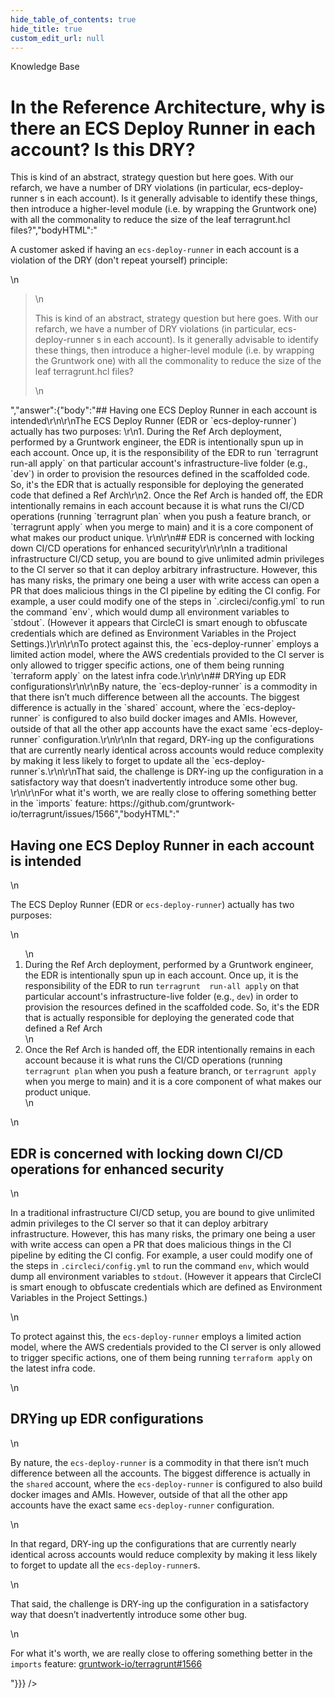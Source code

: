 ```yaml
---
hide_table_of_contents: true
hide_title: true
custom_edit_url: null
---
```



<CenterLayout>
<span class="title">Knowledge Base</span>
<h1>In the Reference Architecture, why is there an ECS Deploy Runner in each account? Is this DRY?</h1>
<GitHub json={{"id":"MDEwOkRpc2N1c3Npb24zNTM5MjI1","number":5,"author":{"login":"zackproser"},"title":"In the Reference Architecture, why is there an ECS Deploy Runner in each account? Is this DRY?","body":"A customer asked if having an `ecs-deploy-runner` in each account is a violation of the DRY (don't repeat yourself) principle: \r\n\r\n> This is kind of an abstract, strategy question but here goes. With our refarch, we have a number of DRY violations (in particular, ecs-deploy-runner s in each account). Is it generally advisable to identify these things, then introduce a higher-level module (i.e. by wrapping the Gruntwork one) with all the commonality to reduce the size of the leaf terragrunt.hcl files?","bodyHTML":"<p dir=\"auto\">A customer asked if having an <code class=\"notranslate\">ecs-deploy-runner</code> in each account is a violation of the DRY (don't repeat yourself) principle:</p>\n<blockquote>\n<p dir=\"auto\">This is kind of an abstract, strategy question but here goes. With our refarch, we have a number of DRY violations (in particular, ecs-deploy-runner s in each account). Is it generally advisable to identify these things, then introduce a higher-level module (i.e. by wrapping the Gruntwork one) with all the commonality to reduce the size of the leaf terragrunt.hcl files?</p>\n</blockquote>","answer":{"body":"## Having one ECS Deploy Runner in each account is intended\r\n\r\nThe ECS Deploy Runner (EDR or `ecs-deploy-runner`) actually has two purposes: \r\n1. During the Ref Arch deployment, performed by a Gruntwork engineer, the EDR is intentionally spun up in each account. Once up, it is the responsibility of the EDR to run `terragrunt  run-all apply` on that particular account's infrastructure-live folder (e.g., `dev`) in order to provision the resources defined in the scaffolded code. So, it's the EDR that is actually responsible for deploying the generated code that defined a Ref Arch\r\n2. Once the Ref Arch is handed off, the EDR intentionally remains in each account because it is what runs the CI/CD operations (running `terragrunt plan` when you push a feature branch, or `terragrunt apply` when you merge to main) and it is a core component of what makes our product unique. \r\n\r\n## EDR is concerned with locking down CI/CD operations for enhanced security\r\n\r\nIn a traditional infrastructure CI/CD setup, you are bound to give unlimited admin privileges to the CI server so that it can deploy arbitrary infrastructure. However, this has many risks, the primary one being a user with write access can open a PR that does malicious things in the CI pipeline by editing the CI config. For example, a user could modify one of the steps in `.circleci/config.yml` to run the command `env`, which would dump all environment variables to `stdout`. (However it appears that CircleCI is smart enough to obfuscate credentials which are defined as Environment Variables in the Project Settings.)\r\n\r\nTo protect against this, the `ecs-deploy-runner` employs a limited action model, where the AWS credentials provided to the CI server is only allowed to trigger specific actions, one of them being running `terraform apply` on the latest infra code.\r\n\r\n## DRYing up EDR configurations\r\n\r\nBy nature, the `ecs-deploy-runner` is a commodity in that there isn’t much difference between all the accounts. The biggest difference is actually in the `shared` account, where the `ecs-deploy-runner` is configured to also build docker images and AMIs. However, outside of that all the other app accounts have the exact same `ecs-deploy-runner` configuration.\r\n\r\nIn that regard, DRY-ing up the configurations that are currently nearly identical across accounts would reduce complexity by making it less likely to forget to update all the `ecs-deploy-runner`s.\r\n\r\nThat said, the challenge is DRY-ing up the configuration in a satisfactory way that doesn’t inadvertently introduce some other bug. \r\n\r\nFor what it's worth, we are really close to offering something better in the `imports` feature: https://github.com/gruntwork-io/terragrunt/issues/1566","bodyHTML":"<h2 dir=\"auto\">Having one ECS Deploy Runner in each account is intended</h2>\n<p dir=\"auto\">The ECS Deploy Runner (EDR or <code class=\"notranslate\">ecs-deploy-runner</code>) actually has two purposes:</p>\n<ol dir=\"auto\">\n<li>During the Ref Arch deployment, performed by a Gruntwork engineer, the EDR is intentionally spun up in each account. Once up, it is the responsibility of the EDR to run <code class=\"notranslate\">terragrunt  run-all apply</code> on that particular account's infrastructure-live folder (e.g., <code class=\"notranslate\">dev</code>) in order to provision the resources defined in the scaffolded code. So, it's the EDR that is actually responsible for deploying the generated code that defined a Ref Arch</li>\n<li>Once the Ref Arch is handed off, the EDR intentionally remains in each account because it is what runs the CI/CD operations (running <code class=\"notranslate\">terragrunt plan</code> when you push a feature branch, or <code class=\"notranslate\">terragrunt apply</code> when you merge to main) and it is a core component of what makes our product unique.</li>\n</ol>\n<h2 dir=\"auto\">EDR is concerned with locking down CI/CD operations for enhanced security</h2>\n<p dir=\"auto\">In a traditional infrastructure CI/CD setup, you are bound to give unlimited admin privileges to the CI server so that it can deploy arbitrary infrastructure. However, this has many risks, the primary one being a user with write access can open a PR that does malicious things in the CI pipeline by editing the CI config. For example, a user could modify one of the steps in <code class=\"notranslate\">.circleci/config.yml</code> to run the command <code class=\"notranslate\">env</code>, which would dump all environment variables to <code class=\"notranslate\">stdout</code>. (However it appears that CircleCI is smart enough to obfuscate credentials which are defined as Environment Variables in the Project Settings.)</p>\n<p dir=\"auto\">To protect against this, the <code class=\"notranslate\">ecs-deploy-runner</code> employs a limited action model, where the AWS credentials provided to the CI server is only allowed to trigger specific actions, one of them being running <code class=\"notranslate\">terraform apply</code> on the latest infra code.</p>\n<h2 dir=\"auto\">DRYing up EDR configurations</h2>\n<p dir=\"auto\">By nature, the <code class=\"notranslate\">ecs-deploy-runner</code> is a commodity in that there isn’t much difference between all the accounts. The biggest difference is actually in the <code class=\"notranslate\">shared</code> account, where the <code class=\"notranslate\">ecs-deploy-runner</code> is configured to also build docker images and AMIs. However, outside of that all the other app accounts have the exact same <code class=\"notranslate\">ecs-deploy-runner</code> configuration.</p>\n<p dir=\"auto\">In that regard, DRY-ing up the configurations that are currently nearly identical across accounts would reduce complexity by making it less likely to forget to update all the <code class=\"notranslate\">ecs-deploy-runner</code>s.</p>\n<p dir=\"auto\">That said, the challenge is DRY-ing up the configuration in a satisfactory way that doesn’t inadvertently introduce some other bug.</p>\n<p dir=\"auto\">For what it's worth, we are really close to offering something better in the <code class=\"notranslate\">imports</code> feature: <a class=\"issue-link js-issue-link\" data-error-text=\"Failed to load title\" data-id=\"817724989\" data-permission-text=\"Title is private\" data-url=\"https://github.com/gruntwork-io/terragrunt/issues/1566\" data-hovercard-type=\"issue\" data-hovercard-url=\"/gruntwork-io/terragrunt/issues/1566/hovercard\" href=\"https://github.com/gruntwork-io/terragrunt/issues/1566\">gruntwork-io/terragrunt#1566</a></p>"}}} />

</CenterLayout>
  

<!-- ##DOCS-SOURCER-START
{
  "sourcePlugin": "github-discussions",
  "hash": "f8e88053b1682145e39f100c6d0d3251"
}
##DOCS-SOURCER-END -->
